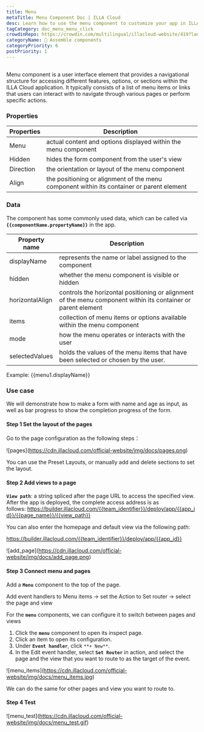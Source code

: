 ```yaml
---
title: Menu
metaTitle: Menu Component Doc | ILLA Cloud
desc: Learn how to use the menu component to customize your app in ILLA Cloud.
tagCategory: doc_menu_menu_click
crowdinRepo: https://crowdin.com/multilingual/illacloud-website/419?languages=en&filter=basic&value=0
categoryName: 🧬 Assemble components
categoryPriority: 6
postPriority: 1
---
```


## <h2 hidden>What is Menu?</h2>

Menu component is a user interface element that provides a navigational structure for accessing different features, options, or sections within the ILLA Cloud application. It typically consists of a list of menu items or links that users can interact with to navigate through various pages or perform specific actions.

### Properties

| Properties | Description                                                                               |
| ---------- | ----------------------------------------------------------------------------------------- |
| Menu       | actual content and options displayed within the menu component                            |
| Hidden     | hides the form component from the user's view                                             |
| Direction  | the orientation or layout of the menu component                                           |
| Align      | the positioning or alignment of the menu component within its container or parent element |

### Data

The component has some commonly used data, which can be called via **`{{componentName.propertyName}}`** in the app.

| Property name   | Description                                                                                                   |
| --------------- | ------------------------------------------------------------------------------------------------------------- |
| displayName     | represents the name or label assigned to the component                                                        |
| hidden          | whether the menu component is visible or hidden                                                               |
| horizontalAlign | controls the horizontal positioning or alignment of the menu component within its container or parent element |
| items           | collection of menu items or options available within the menu component                                       |
| mode            | how the menu operates or interacts with the user                                                              |
| selectedValues  | holds the values of the menu items that have been selected or chosen by the user.                             |

Example: {{menu1.displayName}}

### Use case

We will demonstrate how to make a form with name and age as input, as well as bar progress to show the completion progress of the form.

#### Step 1 Set the layout of the pages

Go to the page configuration as the following steps：

![pages]\(https://cdn.illacloud.com/official-website/img/docs/pages.png)

You can use the Preset Layouts, or manually add and delete sections to set the layout.

#### Step 2 Add views to a page

**`View path`**: a string spliced after the page URL to access the specified view. After the app is deployed, the complete access address is as follows: https://builder.illacloud.com/{{team_identifier}}/deploy/app/{{app_id}}/{{page_name}}/{{view_path}}

You can also enter the homepage and default view via the following path:

https://builder.illacloud.com/{{team_identifier}}/deploy/app/{{app_id}}

![add_page]\(https://cdn.illacloud.com/official-website/img/docs/add_page.png)

#### Step 3 Connect menu and pages

Add a **`Menu`** component to the top of the page.

Add event handlers to Menu items → set the Action to Set router → select the page and view

For the **`menu`** components, we can configure it to switch between pages and views

1.  Click the **`menu`** component to open its inspect page.
2.  Click an item to open its configuration.
3.  Under **`Event handler`**, click `**+ New**`.
4.  In the Edit event handler, select **`Set Router`** in action, and select the page and the view that you want to route to as the target of the event.

![menu_items]\(https://cdn.illacloud.com/official-website/img/docs/menu_items.jpg)

We can do the same for other pages and view you want to route to.

#### Step 4 Test

![menu_test]\(https://cdn.illacloud.com/official-website/img/docs/menu_test.gif)

